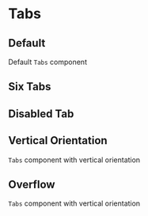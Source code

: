 

<Meta title="Navigation/Tabs" component={Tabs} />

# Tabs

<Description component={Tabs} />
<ArgsTable of={Tabs} />

## Default

Default `Tabs` component

<Canvas withToolbar>
  <Story name="Default" story={stories.Default} />
</Canvas>

## Six Tabs

<Canvas withToolbar>
  <Story name="Six Tabs" story={stories.SixTabs} />
</Canvas>

## Disabled Tab

<Canvas withToolbar>
  <Story name="Disabled Tab" story={stories.DisabledTab} />
</Canvas>

## Vertical Orientation

`Tabs` component with vertical orientation

<Canvas withToolbar>
  <Story name="Vertical" story={stories.Vertical} />
</Canvas>

## Overflow

`Tabs` component with vertical orientation

<Canvas withToolbar>
  <Story name="Overflow" story={stories.Overflow} />
</Canvas>
